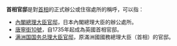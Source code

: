 '''首相官邸'''是對[[首相|首相]]的正式辦公或住宿處所的稱呼，可以指：

* [[內閣總理大臣官邸|內閣總理大臣官邸]]，日本內閣總理大臣的辦公處所。
* [[唐寧街10號|唐寧街10號]]，自1735年起成為英國首相官邸。
* [[满洲国国务总理大臣官邸|满洲国国务总理大臣官邸]]，原滿洲國國務總理大臣（首相）的官邸。
{{Disambiguation|cat=四字建築物消歧義}}